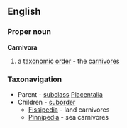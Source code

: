 ==English==
===Proper noun===
'''Carnivora'''
#a [[taxonomic]] [[order]] - the [[carnivore]]s
===Taxonavigation===
{{wikipedia}}
*Parent - [[subclass]] [[Placentalia]]
*Children - [[suborder]]
**[[Fissipedia]] - land carnivores
**[[Pinnipedia]] - sea carnivores


{{taxonomy|Order|[[Carnivora]]|(in [[Subclass]] ''[[Placentalia]]'') includes two [[Suborder]]s ''[[Fissipedia]]'' (land [[carnivore]]s) and ''[[Pinnipedia]]'' (sea carnivores)}}
{{wikipedia}}